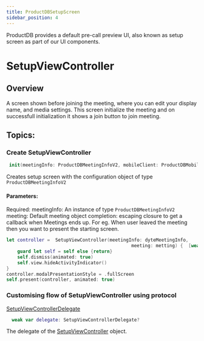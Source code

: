 ```yaml
---
title: ProductDBSetupScreen
sidebar_position: 4
---
```


ProductDB provides a default pre-call preview UI, also known as setup screen as part of our UI components.

# SetupViewController

## Overview

A screen shown before joining the meeting, where you can edit your display name,
and media settings. This screen initialize the meeting and on successfull initialization
it shows a join button to join meeting.

## Topics:

### Create SetupViewController

```swift
 init(meetingInfo: ProductDBMeetingInfoV2, mobileClient: ProductDBMobileClient, completion:@escaping()->Void)

```

Creates setup screen with the configuration object of type `ProductDBMeetingInfoV2`

#### Parameters:

Required:
meetingInfo: An instance of type `ProductDBMeetingInfoV2`
meeting: Default meeting object
completion: escaping closure to get a callback when Meetings ends up. For eg. When user leaved the meeting then
you want to present the starting screen.

```swift
let controller =  SetupViewController(meetingInfo: dyteMeetingInfo,
                                              meeting: metting) {  [weak self] in
    guard let self = self else {return}
    self.dismiss(animated: true)
    self.view.hideActivityIndicator()
}
controller.modalPresentationStyle = .fullScreen
self.present(controller, animated: true)

```

### Customising flow of SetupViewController using protocol

[SetupViewControllerDelegate](/ios/components/productdb-setup-screen-delegate)

```swift
  weak var delegate: SetupViewControllerDelegate?
```

The delegate of the [SetupViewController](/ios/components/productdb-setup-screen) object.
